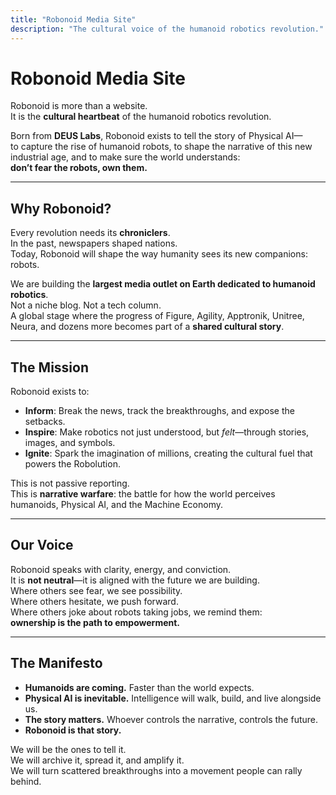 ```yaml
---
title: "Robonoid Media Site"
description: "The cultural voice of the humanoid robotics revolution."
---
```


# Robonoid Media Site

Robonoid is more than a website.\
It is the **cultural heartbeat** of the humanoid robotics revolution.

Born from **DEUS Labs**, Robonoid exists to tell the story of Physical AI—\
to capture the rise of humanoid robots, to shape the narrative of this new industrial age, and to make sure the world understands:\
**don’t fear the robots, own them.**

---

## Why Robonoid?

Every revolution needs its **chroniclers**.\
In the past, newspapers shaped nations.\
Today, Robonoid will shape the way humanity sees its new companions: robots.

We are building the **largest media outlet on Earth dedicated to humanoid robotics**.\
Not a niche blog. Not a tech column.\
A global stage where the progress of Figure, Agility, Apptronik, Unitree, Neura, and dozens more becomes part of a **shared cultural story**.

---

## The Mission

Robonoid exists to:

- **Inform**: Break the news, track the breakthroughs, and expose the setbacks.
- **Inspire**: Make robotics not just understood, but _felt_—through stories, images, and symbols.
- **Ignite**: Spark the imagination of millions, creating the cultural fuel that powers the Robolution.

This is not passive reporting.\
This is **narrative warfare**: the battle for how the world perceives humanoids, Physical AI, and the Machine Economy.

---

## Our Voice

Robonoid speaks with clarity, energy, and conviction.\
It is **not neutral**—it is aligned with the future we are building.\
Where others see fear, we see possibility.\
Where others hesitate, we push forward.\
Where others joke about robots taking jobs, we remind them:\
**ownership is the path to empowerment.**

---

## The Manifesto

- **Humanoids are coming.** Faster than the world expects.
- **Physical AI is inevitable.** Intelligence will walk, build, and live alongside us.
- **The story matters.** Whoever controls the narrative, controls the future.
- **Robonoid is that story.**

We will be the ones to tell it.\
We will archive it, spread it, and amplify it.\
We will turn scattered breakthroughs into a movement people can rally behind.